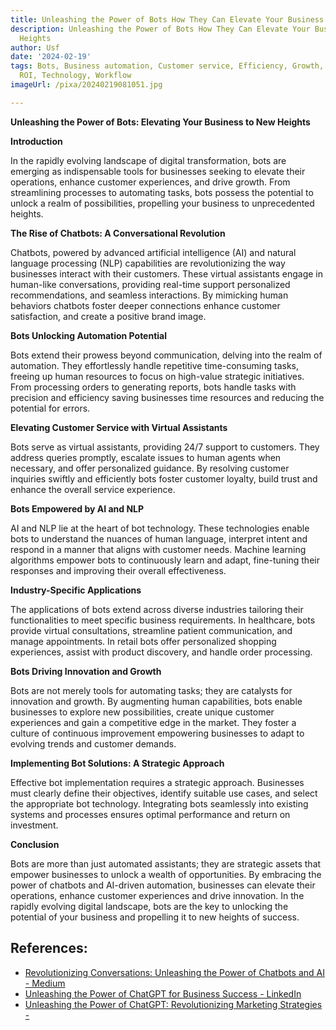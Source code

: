 ```yaml
---
title: Unleashing the Power of Bots How They Can Elevate Your Business to New Heights
description: Unleashing the Power of Bots How They Can Elevate Your Business to New
  Heights
author: Usf
date: '2024-02-19'
tags: Bots, Business automation, Customer service, Efficiency, Growth, Productivity,
  ROI, Technology, Workflow
imageUrl: /pixa/20240219081051.jpg

---
```

**Unleashing the Power of Bots: Elevating Your  Business to New Heights**

**Introduction**

In the rapidly  evolving landscape of digital  transformation, bots are emerging as indispensable  tools for businesses seeking to elevate their operations, enhance customer experiences, and drive growth. From streamlining processes to automating tasks, bots possess the potential  to unlock a  realm  of possibilities, propelling your business to unprecedented heights.

**The Rise of Chatbots: A Conversational  Revolution**

Chatbots,  powered by advanced  artificial intelligence (AI) and natural language  processing (NLP) capabilities are revolutionizing the way businesses interact with their customers. These virtual  assistants engage in human-like conversations, providing real-time support personalized recommendations, and seamless interactions. By mimicking human behaviors chatbots foster deeper connections enhance customer satisfaction, and create a positive brand image.

**Bots Unlocking Automation Potential**

Bots extend their prowess beyond communication,  delving  into the realm of automation. They effortlessly handle repetitive time-consuming  tasks, freeing up human resources to focus on high-value strategic initiatives. From processing orders to generating reports, bots handle tasks with precision and efficiency  saving  businesses time resources  and reducing the potential for errors.

**Elevating Customer Service with  Virtual Assistants**

Bots serve as virtual assistants, providing 24/7 support to  customers. They address queries promptly, escalate issues to  human agents when necessary, and offer personalized guidance. By  resolving customer inquiries swiftly and efficiently bots foster customer loyalty, build trust and enhance the overall service experience.

**Bots Empowered by AI and NLP**

AI and NLP lie at the heart of bot technology. These technologies enable bots  to understand the nuances of human language, interpret intent and respond  in a manner that aligns with customer  needs. Machine learning algorithms empower bots to continuously learn  and adapt, fine-tuning their responses and improving their overall  effectiveness.

**Industry-Specific  Applications**

The applications of bots extend across diverse industries tailoring their functionalities  to meet specific business requirements. In healthcare, bots provide virtual consultations, streamline  patient  communication, and  manage appointments. In retail bots offer personalized shopping  experiences, assist with product discovery, and  handle order processing.

**Bots  Driving Innovation and Growth**

Bots  are not merely tools for automating tasks; they are catalysts  for innovation and growth.  By augmenting human capabilities, bots enable businesses to  explore  new possibilities, create unique customer experiences and gain a competitive edge  in the market. They foster a culture of continuous improvement empowering businesses to adapt to evolving trends and customer demands.

**Implementing Bot Solutions: A Strategic Approach**

Effective bot implementation requires  a strategic approach. Businesses must clearly define their objectives, identify suitable use cases, and select the appropriate bot technology. Integrating bots seamlessly  into existing systems and processes ensures optimal performance and return on investment.

**Conclusion**

Bots are  more than just automated assistants; they are strategic assets that empower businesses to unlock  a wealth of opportunities. By embracing the power of chatbots and AI-driven automation, businesses can  elevate their operations, enhance customer experiences and drive innovation. In  the rapidly evolving digital landscape, bots are the key to unlocking the potential of your business  and propelling it to new heights of success.

## References:
- [Revolutionizing Conversations: Unleashing the Power of Chatbots and AI - Medium](https://medium.com/@mail_41303/revolutionizing-conversations-unleashing-the-power-of-chatbots-and-ai-d4690019032f)
- [Unleashing the Power of ChatGPT for Business Success - LinkedIn](https://www.linkedin.com/pulse/unleashing-power-chatgpt-business-success-aaron-udler-cem-cts-sdcze)
- [Unleashing the Power of ChatGPT: Revolutionizing Marketing Strategies -](https://tlcmarketing-events.com/unleashing-the-power-of-chatgpt-revolutionizing-marketing-strategies/)
